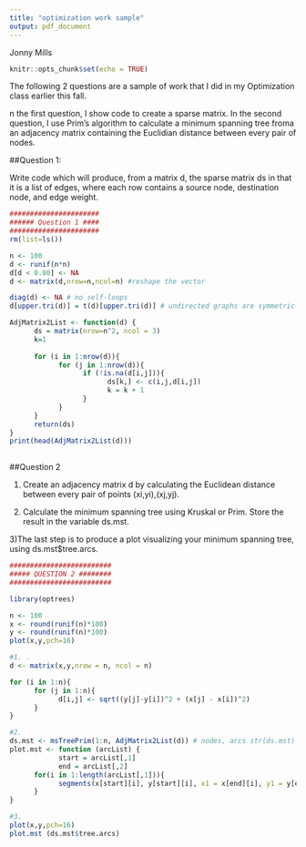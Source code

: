```yaml
---
title: "optimization work sample"
output: pdf_document
---
```

Jonny Mills

```r
knitr::opts_chunk$set(echo = TRUE)
```
The following 2 questions are a sample of work that I did in my Optimization class earlier this fall.

n the first question, I show code to create a sparse matrix. In the second question, I use Prim's algorithm to calculate a minimum spanning tree froma an adjacency matrix containing the Euclidian distance between every pair of nodes.

##Question 1:

Write code which will produce, from a matrix d, the sparse matrix ds in that it is a list of edges, where each row contains a source node, destination node, and edge weight.

```r
######################
###### Question 1 ####
######################
rm(list=ls())

n <- 100
d <- runif(n*n)
d[d < 0.80] <- NA
d <- matrix(d,nrow=n,ncol=n) #reshape the vector

diag(d) <- NA # no self-loops
d[upper.tri(d)] = t(d)[upper.tri(d)] # undirected graphs are symmetric

AdjMatrix2List <- function(d) {
      ds = matrix(nrow=n^2, ncol = 3)
      k=1
      
      for (i in 1:nrow(d)){
            for (j in 1:nrow(d)){
                  if (!is.na(d[i,j])){
                        ds[k,] <- c(i,j,d[i,j])
                        k = k + 1
                  }
            }
      }
      return(ds)
}
print(head(AdjMatrix2List(d)))
 
```

##Question 2

1) Create an adjacency matrix d by calculating the Euclidean distance between every pair of points (xi,yi),(xj,yj). 

2) Calculate the minimum spanning tree using Kruskal or Prim. Store the result in the variable ds.mst. 

3)The last step is to produce a plot visualizing your minimum spanning tree, using ds.mst$tree.arcs. 



```r

#########################
##### QUESTION 2 ########
#########################

library(optrees)

n <- 100
x <- round(runif(n)*100) 
y <- round(runif(n)*100) 
plot(x,y,pch=16) 

#1. .
d <- matrix(x,y,nrow = n, ncol = n)

for (i in 1:n){
      for (j in 1:n){
            d[i,j] <- sqrt((y[j]-y[i])^2 + (x[j] - x[i])^2)
      }
}

#2.
ds.mst <- msTreePrim(1:n, AdjMatrix2List(d)) # nodes, arcs str(ds.mst) 
plot.mst <- function (arcList) {
            start = arcList[,1]
            end = arcList[,2]
      for(i in 1:length(arcList[,1])){
            segments(x[start][i], y[start][i], x1 = x[end][i], y1 = y[end][i])
      }
}

#3.
plot(x,y,pch=16)
plot.mst (ds.mst$tree.arcs)


```
